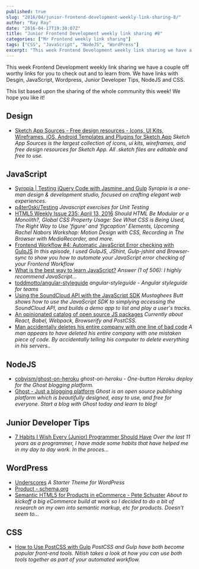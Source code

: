```yaml
---
published: true
slug: "2016/04/junior-frontend-development-weekly-link-sharing-8/"
author: "Ray Ray"
date: "2016-04-17T19:30:07Z"
title: "Junior Frontend Development weekly link sharing #8"
categories: ["Mr Frontend weekly link sharing"]
tags: ["CSS", "JavaScript", "NodeJS", "WordPress"]
excerpt: "This week Frontend Development weekly link sharing we have a couple off worthy links for you to che..."
---
```


This week Frontend Development weekly link sharing we have a couple off worthy links for you to check out and to learn from. We have links with Desgin, JavaScript, Wordpress, Junior Developer Tips, NodeJS and CSS.

This list based upon the sharing of the whole community this week! We hope you like it!

## Design

* [Sketch App Sources - Free design resources - Icons, UI Kits, Wireframes, iOS, Android Templates and Plugins for Sketch App](http://www.sketchappsources.com/ "Sketch App Sources - Free design resources - Icons, UI Kits, Wireframes, iOS, Android Templates and Plugins for Sketch App") _Sketch App Sources is the largest collection of icons, ui kits, wireframes, and free design resources for Sketch App. All .sketch files are editable and free to use._

## JavaScript

* [Syropia | Testing jQuery Code with Jasmine, and Gulp](http://syropia.net/journal/testing-jquery-code-with-jasmine-and-gulp "Syropia | Testing jQuery Code with Jasmine, and Gulp") _Syropia is a one-man design & development studio, focused on crafting elegant web experiences._
* [p4ter0ski/Testing](https://github.com/p4ter0ski/Testing "p4ter0ski/Testing") _Javascript exercises for Unit Testing_
* [HTML5 Weekly Issue 235: April 13, 2016](http://html5weekly.com/issues/235 "HTML5 Weekly Issue 235: April 13, 2016") _Should HTML Be Modular or a Monolith?, Global CSS Property Usage: See What CSS is Being Used, The Right Way to Use 'figure' and 'figcaption' Elements, Upcoming Rachel Nabors Workshop: Motion Design with CSS, Recording in The Browser with MediaRecorder, and more._
* [Frontend Workflow #4: Automatic JavaScript Error checking with GulpJS](https://mrfrontend.org/2016/04/frontend-workflow-4-automatic-javascript-error-checking-gulpjs/ "Frontend Workflow #4: Automatic JavaScript Error checking with GulpJS") _In this episode, I used GulpJS, JShint, Gulp-jshint and Browser-sync to show you how to automate your JavaScript error checking of your Frontend Workflow_
* [What is the best way to learn JavaScript?](https://www.quora.com/What-is-the-best-way-to-learn-JavaScript "What is the best way to learn JavaScript?") _Answer (1 of 506): I highly recommend JavaScript..._
* [toddmotto/angular-styleguide](https://github.com/toddmotto/angular-styleguide "toddmotto/angular-styleguide") _angular-styleguide - Angular styleguide for teams_
* [Using the SoundCloud API with the JavaScript SDK](http://www.sitepoint.com/using-soundcloud-api-javascript-sdk/ "Using the SoundCloud API with the JavaScript SDK") _Mustaghees Butt shows how to use the JavaScript SDK to simplying accessing the SoundCloud API, and builds a demo app to list and play a user's tracks._
* [An opinionated catalog of open source JS packages](https://js.coach/ "An opinionated catalog of open source JS packages") _Currently about React, Babel, Webpack, Browserify and PostCSS._
* [Man accidentally deletes his entire company with one line of bad code](http://www.independent.co.uk/life-style/gadgets-and-tech/news/man-accidentally-deletes-his-entire-company-with-one-line-of-bad-code-a6984256.html "Man accidentally deletes his entire company with one line of bad code") _A man appears to have deleted his entire company with one mistaken piece of code. By accidentally telling his computer to delete everything in his servers.._

## NodeJS

* [cobyism/ghost-on-heroku](https://github.com/cobyism/ghost-on-heroku "cobyism/ghost-on-heroku") _ghost-on-heroku - One-button Heroku deploy for the Ghost blogging platform._
* [Ghost - Just a blogging platform](https://ghost.org/ "Ghost - Just a blogging platform") _Ghost is an open source publishing platform which is beautifully designed, easy to use, and free for everyone. Start a blog with Ghost today and learn to blog!_

## Junior Developer Tips

* [7 Habits I Wish Every (Junior) Programmer Should Have](https://medium.com/@shekhargulati/7-habits-i-wish-every-junior-programmer-should-have-d0d6d8a972c9?source=linkShare-2d2dc3be7649-1460755479 "7 Habits I Wish Every (Junior) Programmer Should Have") _Over the last 11 years as a programmer, I have made some habits that have helped me in my day to day work. In the proces…_

## WordPress

* [Underscores](http://underscores.me/ "Underscores") _A Starter Theme for WordPress_
* [Product - schema.org](http://schema.org/Product "Product - schema.org")
* [Semantic HTML5 for Products in eCommerce - Pete Schuster](http://peteschuster.com/2012/05/semantic-html5-for-products-in-ecommerce/ "Semantic HTML5 for Products in eCommerce - Pete Schuster") _About to kickoff a big eCommerce build at work so I decided to do a bit of research on my own into semantic markup, etc for products. Doesn’t seem to…_

## CSS

* [How to Use PostCSS with Gulp](http://www.sitepoint.com/how-to-use-postcss-with-gulp/ "How to Use PostCSS with Gulp") _PostCSS and Gulp have both become popular front-end tools. Nitish takes a look at how you can use both tools together as part of your automated workflow._